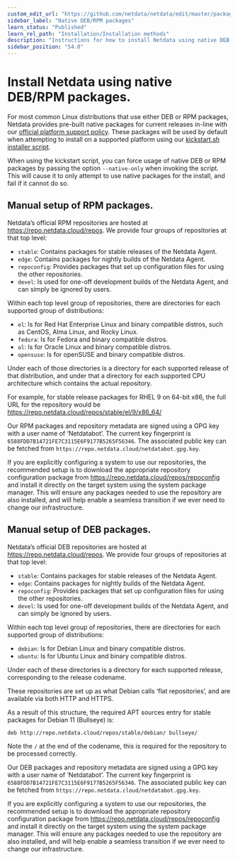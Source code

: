 ```yaml
---
custom_edit_url: "https://github.com/netdata/netdata/edit/master/packaging/installer/methods/packages.md"
sidebar_label: "Native DEB/RPM packages"
learn_status: "Published"
learn_rel_path: "Installation/Installation methods"
description: "Instructions for how to install Netdata using native DEB or RPM packages."
sidebar_position: "54.0"
---
```



# Install Netdata using native DEB/RPM packages.

For most common Linux distributions that use either DEB or RPM packages, Netdata provides pre-built native packages
for current releases in-line with
our [official platform support policy](/docs/installation/platform-support-policy).
These packages will be used by default when attempting to install on a supported platform using our
[kickstart.sh installer script](/docs/installation/installation-methods/one-line-installer-kickstart.sh).

When using the kickstart script, you can force usage of native DEB or RPM packages by passing the option
`--native-only` when invoking the script. This will cause it to only attempt to use native packages for the install,
and fail if it cannot do so.

## Manual setup of RPM packages.

Netdata’s official RPM repositories are hosted at https://repo.netdata.cloud/repos. We provide four groups of
repositories at that top level:

- `stable`: Contains packages for stable releases of the Netdata Agent.
- `edge`: Contains packages for nightly builds of the Netdata Agent.
- `repoconfig`: Provides packages that set up configuration files for using the other repositories.
- `devel`: Is used for one-off development builds of the Netdata Agent, and can simply be ignored by users.

Within each top level group of repositories, there are directories for each supported group of distributions:

- `el`: Is for Red Hat Enterprise Linux and binary compatible distros, such as CentOS, Alma Linux, and Rocky Linux.
- `fedora`: Is for Fedora and binary compatible distros.
- `ol`: Is for Oracle Linux and binary compatible distros.
- `opensuse`: Is for openSUSE and binary compatible distros.

Under each of those directories is a directory for each supported release of that distribution, and under that a
directory for each supported CPU architecture which contains the actual repository.

For example, for stable release packages for RHEL 9 on 64-bit x86, the full URL for the repository would be
https://repo.netdata.cloud/repos/stable/el/9/x86_64/

Our RPM packages and repository metadata are signed using a GPG key with a user name of ‘Netdatabot’. The
current key fingerprint is `6588FDD7B14721FE7C3115E6F9177B5265F56346`. The associated public key can be fetched from
`https://repo.netdata.cloud/netdatabot.gpg.key`.

If you are explicitly configuring a system to use our repositories, the recommended setup is to download the
appropriate repository configuration package from https://repo.netdata.cloud/repos/repoconfig and install it
directly on the target system using the system package manager. This will ensure any packages needed to use the
repository are also installed, and will help enable a seamless transition if we ever need to change our infrastructure.

## Manual setup of DEB packages.

Netdata’s official DEB repositories are hosted at https://repo.netdata.cloud/repos. We provide four groups of
repositories at that top level:

- `stable`: Contains packages for stable releases of the Netdata Agent.
- `edge`: Contains packages for nightly builds of the Netdata Agent.
- `repoconfig`: Provides packages that set up configuration files for using the other repositories.
- `devel`: Is used for one-off development builds of the Netdata Agent, and can simply be ignored by users.

Within each top level group of repositories, there are directories for each supported group of distributions:

- `debian`: Is for Debian Linux and binary compatible distros.
- `ubuntu`: Is for Ubuntu Linux and binary compatible distros.

Under each of these directories is a directory for each supported release, corresponding to the release codename.

These repositories are set up as what Debian calls ‘flat repositories’, and are available via both HTTP and HTTPS.

As a result of this structure, the required APT sources entry for stable packages for Debian 11 (Bullseye) is:

```
deb http://repo.netdata.cloud/repos/stable/debian/ bullseye/
```

Note the `/` at the end of the codename, this is required for the repository to be processed correctly.

Our DEB packages and repository metadata are signed using a GPG key with a user name of ‘Netdatabot’. The
current key fingerprint is `6588FDD7B14721FE7C3115E6F9177B5265F56346`. The associated public key can be fetched from
`https://repo.netdata.cloud/netdatabot.gpg.key`.

If you are explicitly configuring a system to use our repositories, the recommended setup is to download the
appropriate repository configuration package from https://repo.netdata.cloud/repos/repoconfig and install it
directly on the target system using the system package manager. This will ensure any packages needed to use the
repository are also installed, and will help enable a seamless transition if we ever need to change our infrastructure.
